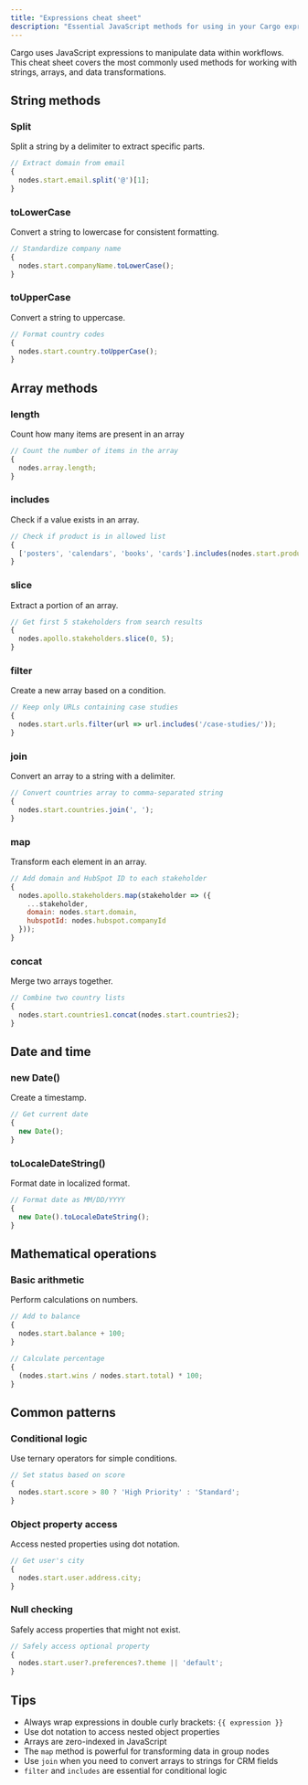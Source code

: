 ```yaml
---
title: "Expressions cheat sheet"
description: "Essential JavaScript methods for using in your Cargo expressions"
---
```


Cargo uses JavaScript expressions to manipulate data within workflows. This cheat sheet covers the most commonly used methods for working with strings, arrays, and data transformations.

## String methods

### Split

Split a string by a delimiter to extract specific parts.

```javascript
// Extract domain from email
{
  nodes.start.email.split('@')[1];
}
```

### toLowerCase

Convert a string to lowercase for consistent formatting.

```javascript
// Standardize company name
{
  nodes.start.companyName.toLowerCase();
}
```

### toUpperCase

Convert a string to uppercase.

```javascript
// Format country codes
{
  nodes.start.country.toUpperCase();
}
```

## Array methods

### length

Count how many items are present in an array

```javascript
// Count the number of items in the array
{
  nodes.array.length;
}
```

### includes

Check if a value exists in an array.

```javascript
// Check if product is in allowed list
{
  ['posters', 'calendars', 'books', 'cards'].includes(nodes.start.product);
}
```

### slice

Extract a portion of an array.

```javascript
// Get first 5 stakeholders from search results
{
  nodes.apollo.stakeholders.slice(0, 5);
}
```

### filter

Create a new array based on a condition.

```javascript
// Keep only URLs containing case studies
{
  nodes.start.urls.filter(url => url.includes('/case-studies/'));
}
```

### join

Convert an array to a string with a delimiter.

```javascript
// Convert countries array to comma-separated string
{
  nodes.start.countries.join(', ');
}
```

### map

Transform each element in an array.

```javascript
// Add domain and HubSpot ID to each stakeholder
{
  nodes.apollo.stakeholders.map(stakeholder => ({
    ...stakeholder,
    domain: nodes.start.domain,
    hubspotId: nodes.hubspot.companyId
  }));
}
```

### concat

Merge two arrays together.

```javascript
// Combine two country lists
{
  nodes.start.countries1.concat(nodes.start.countries2);
}
```

## Date and time

### new Date()

Create a timestamp.

```javascript
// Get current date
{
  new Date();
}
```

### toLocaleDateString()

Format date in localized format.

```javascript
// Format date as MM/DD/YYYY
{
  new Date().toLocaleDateString();
}
```

## Mathematical operations

### Basic arithmetic

Perform calculations on numbers.

```javascript
// Add to balance
{
  nodes.start.balance + 100;
}

// Calculate percentage
{
  (nodes.start.wins / nodes.start.total) * 100;
}
```

## Common patterns

### Conditional logic

Use ternary operators for simple conditions.

```javascript
// Set status based on score
{
  nodes.start.score > 80 ? 'High Priority' : 'Standard';
}
```

### Object property access

Access nested properties using dot notation.

```javascript
// Get user's city
{
  nodes.start.user.address.city;
}
```

### Null checking

Safely access properties that might not exist.

```javascript
// Safely access optional property
{
  nodes.start.user?.preferences?.theme || 'default';
}
```

## Tips

- Always wrap expressions in double curly brackets: `{{ expression }}`
- Use dot notation to access nested object properties
- Arrays are zero-indexed in JavaScript
- The `map` method is powerful for transforming data in group nodes
- Use `join` when you need to convert arrays to strings for CRM fields
- `filter` and `includes` are essential for conditional logic